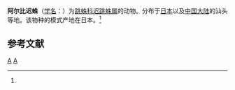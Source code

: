 {{Speciesbox
| taxon = Chira albiocciput
| binomial_authority = (Boes. et Str., 1906)<ref name='id14686'>{{cite web| url =http://www.bioinfo.cn/db05/BjdwSpecies.php?action=view&id=14686| title =阿尔比迟蛛| work =《中国动物物种编目数据库》| publisher =中国科学院微生物研究所| author =中国科学院动物研究所| accessdate =2009-04-28| deadurl =yes| archiveurl =https://web.archive.org/web/20160305022153/http://www.bioinfo.cn/db05/BjdwSpecies.php?action=view&id=14686| archivedate =2016-03-05}}</ref>
}}

'''阿尔比迟蛛'''（[[学名|学名]]：{{lang|la|''Chira albiocciput''}}）为[[跳蛛科|跳蛛科]][[迟跳蛛属|迟跳蛛属]]的动物。分布于[[日本|日本]]以及[[中国大陆|中国大陆]]的汕头等地。该物种的模式产地在日本。<ref name='id14686'/>

== 参考文献 ==
{{reflist}}

{{蜘蛛小作品}}

{{taxonbar}}
[[Category:_1906年描述的动物|A]]
[[Category:迟跳蛛属|A]]